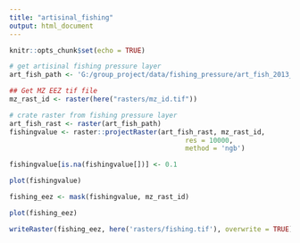 ```yaml
---
title: "artisinal_fishing"
output: html_document
---
```


```r
knitr::opts_chunk$set(echo = TRUE)
```

```r
# get artisinal fishing pressure layer
art_fish_path <- 'G:/group_project/data/fishing_pressure/art_fish_2013_halpern_et_al_2015.tif'

## Get MZ EEZ tif file
mz_rast_id <- raster(here("rasters/mz_id.tif"))

# crate raster from fishing pressure layer
art_fish_rast <- raster(art_fish_path)
fishingvalue <- raster::projectRaster(art_fish_rast, mz_rast_id, 
                                            res = 10000,
                                            method = 'ngb')

fishingvalue[is.na(fishingvalue[])] <- 0.1

plot(fishingvalue)

fishing_eez <- mask(fishingvalue, mz_rast_id)

plot(fishing_eez)

writeRaster(fishing_eez, here('rasters/fishing.tif'), overwrite = TRUE)

```

